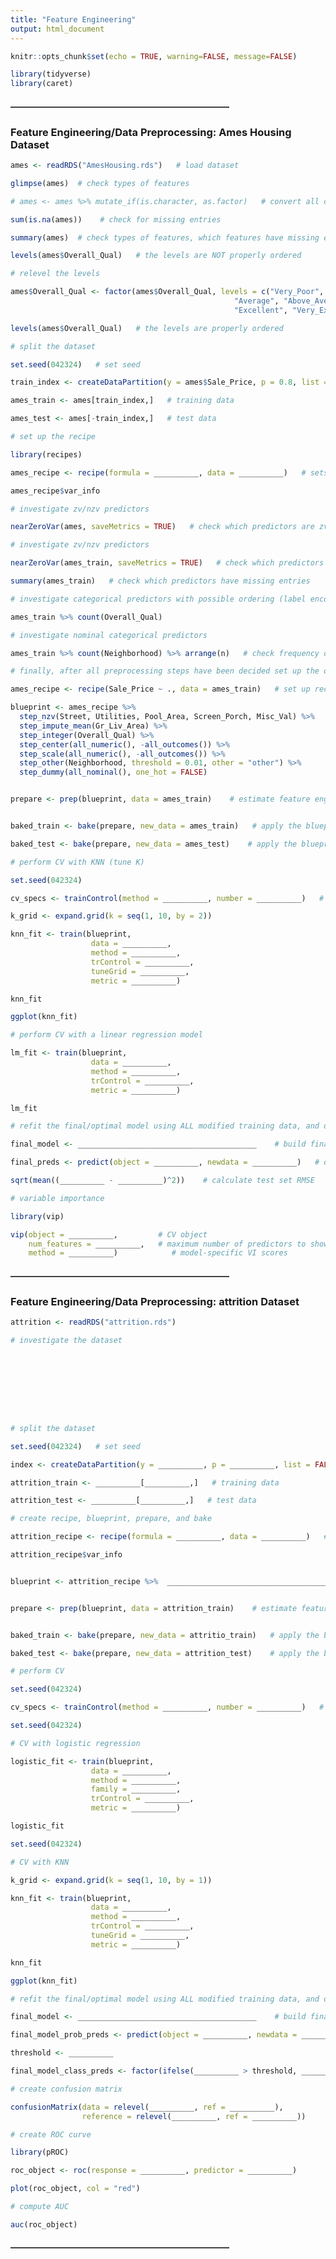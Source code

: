 ```yaml
---
title: "Feature Engineering"
output: html_document
---
```


```r
knitr::opts_chunk$set(echo = TRUE, warning=FALSE, message=FALSE)

library(tidyverse)
library(caret)
```

#### ---------------------------------------------------------------------------
### Feature Engineering/Data Preprocessing: Ames Housing Dataset


```r
ames <- readRDS("AmesHousing.rds")   # load dataset
```


```r
glimpse(ames)  # check types of features

# ames <- ames %>% mutate_if(is.character, as.factor)   # convert all character variables to factor variables if required
```


```r
sum(is.na(ames))    # check for missing entries
```


```r
summary(ames)  # check types of features, which features have missing entries?
```


```r
levels(ames$Overall_Qual)   # the levels are NOT properly ordered
```

```r
# relevel the levels

ames$Overall_Qual <- factor(ames$Overall_Qual, levels = c("Very_Poor", "Poor", "Fair", "Below_Average", 
                                                  "Average", "Above_Average", "Good", "Very_Good", 
                                                  "Excellent", "Very_Excellent"))

levels(ames$Overall_Qual)   # the levels are properly ordered
```


```r
# split the dataset

set.seed(042324)   # set seed

train_index <- createDataPartition(y = ames$Sale_Price, p = 0.8, list = FALSE)   # consider 80-20 split

ames_train <- ames[train_index,]   # training data

ames_test <- ames[-train_index,]   # test data
```


```r
# set up the recipe

library(recipes)

ames_recipe <- recipe(formula = __________, data = __________)   # sets up the type and role of variables

ames_recipe$var_info
```


```r
# investigate zv/nzv predictors 

nearZeroVar(ames, saveMetrics = TRUE)   # check which predictors are zv/nzv
```


```r
# investigate zv/nzv predictors 

nearZeroVar(ames_train, saveMetrics = TRUE)   # check which predictors are zv/nzv
```


```r
summary(ames_train)   # check which predictors have missing entries
```


```r
# investigate categorical predictors with possible ordering (label encoding)

ames_train %>% count(Overall_Qual)
```


```r
# investigate nominal categorical predictors 

ames_train %>% count(Neighborhood) %>% arrange(n)   # check frequency of categories
```


```r
# finally, after all preprocessing steps have been decided set up the overall blueprint

ames_recipe <- recipe(Sale_Price ~ ., data = ames_train)   # set up recipe

blueprint <- ames_recipe %>%    
  step_nzv(Street, Utilities, Pool_Area, Screen_Porch, Misc_Val) %>%   # filter out zv/nzv predictors
  step_impute_mean(Gr_Liv_Area) %>%                                    # impute missing entries
  step_integer(Overall_Qual) %>%                                       # numeric conversion of levels of the predictors   
  step_center(all_numeric(), -all_outcomes()) %>%                      # center (subtract mean) all numeric predictors
  step_scale(all_numeric(), -all_outcomes()) %>%                       # scale (divide by standard deviation) all numeric predictors
  step_other(Neighborhood, threshold = 0.01, other = "other") %>%      # lumping required predictors
  step_dummy(all_nominal(), one_hot = FALSE)                           # one-hot/dummy encode nominal categorical predictors


prepare <- prep(blueprint, data = ames_train)    # estimate feature engineering parameters based on training data


baked_train <- bake(prepare, new_data = ames_train)   # apply the blueprint to training data for building final/optimal model

baked_test <- bake(prepare, new_data = ames_test)    # apply the blueprint to test data for future use
```


```r
# perform CV with KNN (tune K)

set.seed(042324)

cv_specs <- trainControl(method = __________, number = __________)   # 5-fold CV (1 repeat)

k_grid <- expand.grid(k = seq(1, 10, by = 2))

knn_fit <- train(blueprint,
                  data = __________, 
                  method = __________,
                  trControl = __________,
                  tuneGrid = __________,
                  metric = __________)

knn_fit

ggplot(knn_fit)
```


```r
# perform CV with a linear regression model

lm_fit <- train(blueprint,
                  data = __________, 
                  method = __________,
                  trControl = __________,
                  metric = __________)

lm_fit
```


```r
# refit the final/optimal model using ALL modified training data, and obtain estimate of prediction error from modified test data

final_model <- ________________________________________    # build final model 

final_preds <- predict(object = __________, newdata = __________)   # obtain predictions on test data

sqrt(mean((__________ - __________)^2))    # calculate test set RMSE
```


```r
# variable importance

library(vip)

vip(object = __________,         # CV object 
    num_features = __________,   # maximum number of predictors to show importance for
    method = __________)            # model-specific VI scores
```


#### ---------------------------------------------------------------------------
### Feature Engineering/Data Preprocessing: attrition Dataset


```r
attrition <- readRDS("attrition.rds")
```


```r
# investigate the dataset










```


```r
# split the dataset

set.seed(042324)   # set seed

index <- createDataPartition(y = __________, p = __________, list = FALSE)   # consider 70-30 split

attrition_train <- __________[__________,]   # training data

attrition_test <- __________[__________,]   # test data
```


```r
# create recipe, blueprint, prepare, and bake

attrition_recipe <- recipe(formula = __________, data = __________)   # sets up the type and role of variables

attrition_recipe$var_info


blueprint <- attrition_recipe %>%  ____________________________________________________________


prepare <- prep(blueprint, data = attrition_train)    # estimate feature engineering parameters based on training data


baked_train <- bake(prepare, new_data = attritio_train)   # apply the blueprint to training data for building final/optimal model

baked_test <- bake(prepare, new_data = attrition_test)    # apply the blueprint to test data for future use
```


```r
# perform CV 

set.seed(042324)

cv_specs <- trainControl(method = __________, number = __________)   # 5-fold CV (no repeats)
```


```r
set.seed(042324)

# CV with logistic regression

logistic_fit <- train(blueprint,
                  data = __________, 
                  method = __________,
                  family = __________,
                  trControl = __________,
                  metric = __________)

logistic_fit
```


```r
set.seed(042324)

# CV with KNN

k_grid <- expand.grid(k = seq(1, 10, by = 1))

knn_fit <- train(blueprint,
                  data = __________, 
                  method = __________,
                  trControl = __________,
                  tuneGrid = __________,
                  metric = __________)

knn_fit

ggplot(knn_fit)
```


```r
# refit the final/optimal model using ALL modified training data, and obtain estimate of prediction error from modified test data

final_model <- ________________________________________    # build final model 

final_model_prob_preds <- predict(object = __________, newdata = __________, type = __________)   # obtain probability predictions on test data

threshold <- __________

final_model_class_preds <- factor(ifelse(__________ > threshold, __________, __________)) 
```


```r
# create confusion matrix

confusionMatrix(data = relevel(__________, ref = __________), 
                reference = relevel(__________, ref = __________))  
```


```r
# create ROC curve

library(pROC)

roc_object <- roc(response = __________, predictor = __________)

plot(roc_object, col = "red")
```


```r
# compute AUC

auc(roc_object)
```


#### ---------------------------------------------------------------------------